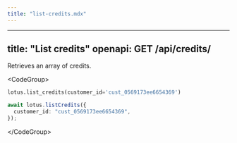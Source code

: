 ```yaml
---
title: "list-credits.mdx"
---
```


---
title: "List credits"
openapi: GET /api/credits/
---

Retrieves an array of credits.

&lt;CodeGroup&gt;

```py Python
lotus.list_credits(customer_id='cust_0569173ee6654369')
```

```ts Typescript
await lotus.listCredits({
  customer_id: "cust_0569173ee6654369",
});
```

&lt;/CodeGroup&gt;
